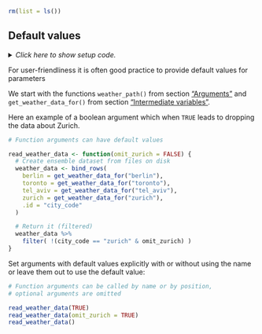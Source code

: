 ```r
rm(list = ls())
```


## Default values

<details><summary>*Click here to show setup code.*</summary>
```r
### Default values

```
```r
library(tidyverse)
library(here)


weather_path <- function(filename) {
  # Returned value
  here("data/weather", filename)
}

read_weather_file <- function(filename) {
  readxl::read_excel(weather_path(filename))
}

get_weather_file_for <- function(city_code) {
  paste0(city_code, ".xlsx")
}

get_weather_data_for <- function(city_code) {
  read_weather_file(get_weather_file_for(city_code))
}
```
</details>

For user-friendliness it is often good practice to provide default values for parameters

We start with the functions `weather_path()` from section ["Arguments"](#args) and `get_weather_data_for()` from section ["Intermediate variables"](#intermediate).

Here an example of a boolean argument which when `TRUE` leads to dropping the data about Zurich.

```r
# Function arguments can have default values
```
```r
read_weather_data <- function(omit_zurich = FALSE) {
  # Create ensemble dataset from files on disk
  weather_data <- bind_rows(
    berlin = get_weather_data_for("berlin"),
    toronto = get_weather_data_for("toronto"),
    tel_aviv = get_weather_data_for("tel_aviv"),
    zurich = get_weather_data_for("zurich"),
    .id = "city_code"
  )

  # Return it (filtered)
  weather_data %>%
    filter( !(city_code == "zurich" & omit_zurich) )
}
```


Set arguments with default values explicitly with or without using the name or leave them out to use the default value:

```r
# Function arguments can be called by name or by position,
# optional arguments are omitted
```
```r
read_weather_data(TRUE)
read_weather_data(omit_zurich = TRUE)
read_weather_data()
```
